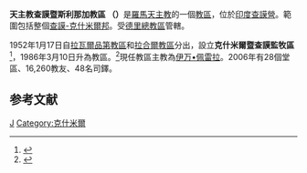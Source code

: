 {{Infobox Roman Catholic diocese
|Roman Catholic Diocese of = 天主教查謨暨斯利那加教區
|Latin name of diocese = Dioecesis Iammuensis-Srinagarensis
|image = 
|caption = 
|location = [[印度|印度]]
|territory = [[查謨-克什米爾邦|查謨-克什米爾邦]]
|population = 16,260
|rite = [[罗马礼|罗马礼]]
|patron = 
|province = [[天主教德里總教區|德里]]
|established = 1952年
|cathedral = 聖瑪利亞座堂
|co-cathedral =
|leadership = 主教
|website = 
|pope = 
|metropolitan = 
|ordinary = [[伊万•佩雷拉|伊万•佩雷拉]]
|coadjutor archbishop =
|coadjutor bishop =
|auxiliary =
|emeritus =伯多祿‧切萊斯汀‧艾蘭巴塞瑞
}}
'''天主教查謨暨斯利那加教區 （{{lang-la|Dioecesis Iammuensis-Srinagarensis}}）'''是[[羅馬天主教|羅馬天主教]]的一個[[教區|教區]]，位於[[印度|印度]][[查謨營|查謨營]]。範圍包括整個[[查謨-克什米爾邦|查謨-克什米爾邦]]。受[[天主教德里總教區|德里總教區]]管轄。

1952年1月17日自[[天主教伊斯蘭堡-拉瓦爾品第教區|拉瓦爾品第教區]]和[[天主教拉合爾總教區|拉合爾教區]]分出，設立'''克什米爾暨查謨監牧區'''<ref name="PA">{{cite journal
|journal=[[宗座公報|宗座公報]]
|publisher=梵蒂岡出版社
|date=1952年
|volume=44
|title=Aptiori christifidelium
|page=513
|url=http://www.vatican.va/archive/aas/documents/AAS%2044%20%5B1952%5D%20-%20ocr.pdf
|access-date=2012-03-22
|archive-date=2020-02-03
|archive-url=https://web.archive.org/web/20200203063447/http://www.vatican.va/archive/aas/documents/AAS%2044%20%5B1952%5D%20-%20ocr.pdf
|dead-url=no
}}</ref>，1986年3月10日升為教區。<ref name="dio">{{Cite web |url=http://www.vatican.va/holy_father/john_paul_ii/apost_constitutions/documents/hf_jp-ii_apc_19860310_iammuensis-srinagarensis_lt.html |title=升為教區的宗座憲令 |access-date=2012-03-22 |archive-date=2014-05-16 |archive-url=https://web.archive.org/web/20140516234238/http://www.vatican.va/holy_father/john_paul_ii/apost_constitutions/documents/hf_jp-ii_apc_19860310_iammuensis-srinagarensis_lt.html |dead-url=no }}</ref>現任教區主教為[[伊万•佩雷拉|伊万•佩雷拉]]。2006年有28個堂區、16,260教友、48名司鐸。

==参考文献==
<div class="references-small">
<references></references>
</div>

{{印度天主教拉丁禮教區}}
[[Category:印度天主教教區|J]]
[[Category:克什米爾|Category:克什米爾]]